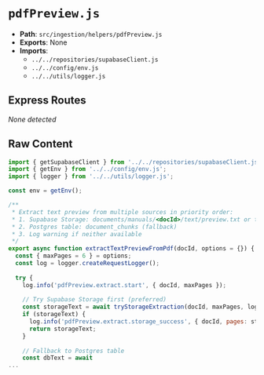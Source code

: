 # `pdfPreview.js`

- **Path**: `src/ingestion/helpers/pdfPreview.js`
- **Exports**: None
- **Imports**:
  - `../../repositories/supabaseClient.js`
  - `../../config/env.js`
  - `../../utils/logger.js`

## Express Routes
_None detected_

## Raw Content

```js
import { getSupabaseClient } from '../../repositories/supabaseClient.js';
import { getEnv } from '../../config/env.js';
import { logger } from '../../utils/logger.js';

const env = getEnv();

/**
 * Extract text preview from multiple sources in priority order:
 * 1. Supabase Storage: documents/manuals/<docId>/text/preview.txt or text/page-*.txt
 * 2. Postgres table: document_chunks (fallback)
 * 3. Log warning if neither available
 */
export async function extractTextPreviewFromPdf(docId, options = {}) {
  const { maxPages = 6 } = options;
  const log = logger.createRequestLogger();
  
  try {
    log.info('pdfPreview.extract.start', { docId, maxPages });
    
    // Try Supabase Storage first (preferred)
    const storageText = await tryStorageExtraction(docId, maxPages, log);
    if (storageText) {
      log.info('pdfPreview.extract.storage_success', { docId, pages: storageText.length });
      return storageText;
    }
    
    // Fallback to Postgres table
    const dbText = await 
...
```
